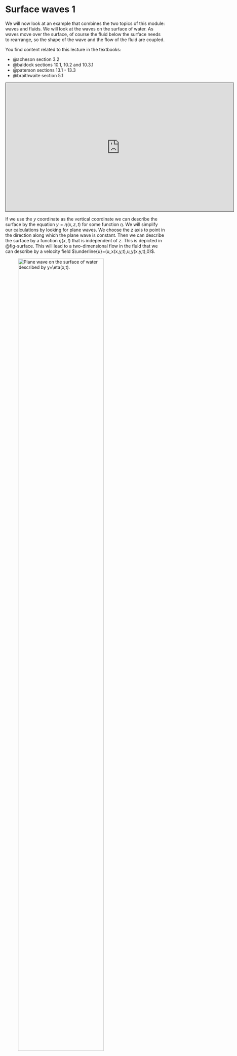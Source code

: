 # Surface waves 1 {#sec-16}

We will now look at an example that combines the two topics of this module: waves and fluids. We will look at the waves on the surface of water.
As waves move over the surface, of course the fluid below the surface needs to rearrange, so the shape of the wave and the flow of the fluid are
coupled.

You find content related to this lecture in the textbooks:

- @acheson section 3.2
- @baldock sections 10.1, 10.2 and 10.3.1
- @paterson sections 13.1 - 13.3
- @braithwaite section 5.1

<iframe src="https://york.cloud.panopto.eu/Panopto/Pages/Embed.aspx?id=e944f549-4da2-417f-9c6a-af79012843d7&autoplay=false&offerviewer=true&showtitle=true&showbrand=false&captions=true&interactivity=all" height="405" width="720" style="border: 1px solid #464646;" allowfullscreen allow="autoplay"></iframe>

If we use the $y$ coordinate as the vertical coordinate we can describe the
surface by the equation $y = \eta(x,z,t)$ for some function $\eta$. We will
simplify our calculations by looking for plane waves. We choose the $z$ axis to
point in the direction along which the plane wave is constant. Then we can
describe the surface by a function $\eta(x,t)$ that is independent of $z$. This
is depicted in @fig-surface. This will lead to a two-dimensional flow in the
fluid that we can describe by a velocity field
$\underline{u}=(u_x(x,y,t),u_y(x,y,t),0)$.

![Plane wave on the surface of water described by $y=\eta(x,t)$.](surface.png){width=80% #fig-surface}

We further simplify the problem by assuming that the water is infinitely deep and infinitely extended in the $x$ and $z$ directions,
so that we do not have to impose any boundary conditions except at the surface. This is akin to how in the waves section of this module
we first looked at the infinite string. 

We will assume that the flow of the water is irrotational. This is certainly justified if we think of surface waves created for example by wind blowing
over the surface of water at rest. This means that we can describe the flow by a velocity potential $\phi(x,y,t)$ so that $\underline{u}=\underline{\nabla}\phi$, or, in components, $u_x=\partial_x\phi$ and
$u_y=\partial_y\phi$.

We describe the water as an ideal fluid. In particular we treat water as incompressible, which implies that the flow is divergence free:
$$
\underline{\nabla}\cdot\underline{u}=\underline{\nabla}\cdot\underline{\nabla}\phi=\underline{\nabla}^2\phi=\partial_x^2\phi+\partial_y^2\phi=0.
$$ {#eq-L}
This is the Laplace equation. Of course, finding solutions to the Laplace
equation is easy. We have seen that the real part of any holomorphic function
satisfies the Laplace equation. But we are looking not for an arbitrary
incompressible flow  but one that fits the wave on its surface. This means that
next we need to write down equations that couple the shape of the surface
described by $\eta$ to the flow of the water described by $\underline{u}$ or
$\phi$. These are the surface conditions.

## Surface conditions

We consider the interface between the water and the air. We use the fact that the density of the air is negligible compared to that of water and thus
treat the surface as a free surface. At such a surface there are two conditions: the kinematic surface condition and the dynamic surface condition,
which we will introduce in the next two subsections.

### Kinematic condition

<iframe src="https://york.cloud.panopto.eu/Panopto/Pages/Embed.aspx?id=4f727d34-d6bd-4985-acfc-af79012843a2&autoplay=false&offerviewer=true&showtitle=true&showbrand=false&captions=true&interactivity=all" height="405" width="720" style="border: 1px solid #464646;" allowfullscreen allow="autoplay"></iframe>

The kinematic condition states that fluid particles on the surface stay on the surface. 

If we introduce the distance $d$ of a point from the
surface
$$
d(x,y,t)=y-\eta(x,t)
$$ {#eq-16.2}
then the particles at the surface have $d=0$ and  this will stay constant as the particle moves around,
i.e.,
$$\begin{split}
\frac{Dd}{Dt}&=\partial_td+\underline{u}\cdot\underline{\nabla} d=\partial_td+u_x\partial_x d+u_y\partial_y d\\
&=-\partial_t\eta-u_x\partial_x \eta+u_y=0.
\end{split}
$$ {#eq-K}
This is the kinematic surface condition and holds at all points at the surface, i.e., all points with $y=\eta(x,t)$.

### Dynamic condition {#sec-dyn}

<iframe src="https://york.cloud.panopto.eu/Panopto/Pages/Embed.aspx?id=d6f9d1a6-1178-4dfb-984f-af790128437e&autoplay=false&offerviewer=true&showtitle=true&showbrand=false&captions=true&interactivity=all" height="405" width="720" style="border: 1px solid #464646;" allowfullscreen allow="autoplay"></iframe>

The dynamic condition states that the pressure at the surface equals the atmospheric pressure $p_0$.

According to Euler's equation
$$
\partial_t\underline{u}+(\underline{\nabla}\times\underline{u})\times\underline{u}=-\underline{\nabla}\left(\frac{p}{\rho}+\frac12 u^2+\chi\right),
$$ {#eq-16.4}
where $p$ is the pressure, $\rho$ is the density and $\chi$ is the gravitational
potential. The left-hand side simplifies for an irrotational flow described by a
velocity potential $\phi$,
$$
\underline{\nabla}(\partial_t\phi)=-\underline{\nabla}\left(\frac{p}{\rho}+\frac12 u^2+\chi\right).
$$ {#eq-16.5}
We can integrate this to give
$$
\partial_t\phi+\frac{p}{\rho}+\frac12 u^2+\chi=G(t)
$$ {#eq-16.6}
for some integration constant $G(t)$. (Note that by 'constant' in this constant
we mean independent of the spatial variables. A time dependence does not affect
the gradient.) The gravitational potential is acting in the negative $y$
direction, so $\chi = g\,y$. At the surface $y=\eta$ we have $p=p_0$, so
$$
\partial_t\phi+\frac12 u^2+g\eta=G(t)-\frac{p_0}{\rho},
$$ {#eq-16.7}
where we have collected all the constant terms on the right-hand side. We now
use that shifting a potential by a constant does not make a difference because
it is only the gradient of the potential that is relevant. We can thus simplify
the equation by shifting $\phi \to\phi+s(t)$ where we choose $s(t)$ such that
$s'(t)=G(t)-p_0/\rho$. This new potential satisfies
$$
\partial_t\phi+\frac12 u^2+g\eta=0
$$ {#eq-D}
This is the dynamical surface condition and holds at all points at the surface,
i.e.,  the points with $y=\eta(x,t)$.

## Linear approximation

<iframe src="https://york.cloud.panopto.eu/Panopto/Pages/Embed.aspx?id=0c038766-3a8e-4e6d-a235-af790128432b&autoplay=false&offerviewer=true&showtitle=true&showbrand=false&captions=true&interactivity=all" height="405" width="720" style="border: 1px solid #464646;" allowfullscreen allow="autoplay"></iframe>

The surface conditions contain non-linear terms. That makes them impossible to
solve analytically. So we linearise the equations. For the kinematic surface
condition @eq-K  this means
$$
-\partial_t\eta-u_x\partial_x \eta+u_y=0 \longrightarrow -\partial_t\eta+u_y=0.
$$ {#eq-Kl1}
We assume that the term that we are dropping is small, something we will need to
verify later. Even after dropping the quadratic term, there is still a
complicated dependence on $\eta$ which we need to drop as well:
$$
\partial_t\eta(x,t)=u_y(x,\eta(x,t),t) \longrightarrow \partial_t\eta(x,t)=u_y(x,0,t).
$$ {#eq-Kl}
This is the linearised kinematic surface condition that we will use.

Similarly we linearise the dynamic surface condition to
$$
\partial_t\phi(x,0,t)=-g\eta(x,t).
$$ {#eq-Dl}

## Harmonic travelling wave solution

<iframe src="https://york.cloud.panopto.eu/Panopto/Pages/Embed.aspx?id=d068cc83-cf43-4a63-b728-af7901284309&autoplay=false&offerviewer=true&showtitle=true&showbrand=false&captions=true&interactivity=all" height="405" width="720" style="border: 1px solid #464646;" allowfullscreen allow="autoplay"></iframe>

Our task now is to solve the equations [-@eq-L], [-@eq-Kl] and [-@eq-Dl].
We will do this with the harmonic travelling wave Ansatz that we discussed in lecture [-@sec-5]^[
We could include a phase as in lecture [-@sec-5] but it would just come along for the ride and not add anything interesting.]:
$$
\eta(x,t)=A\cos(kx-\omega t).
$$ {#eq-16.12}
Then in order to have a chance of satisfying @eq-Dl  we need to make the
following Ansatz for $\phi$:
$$
\phi(x,y,t)=f(y)\sin(kx-\omega t),
$$ {#eq-16.13}
where $f(y)$ is an as yet undetermined function. To determine it we substitute
this Ansatz into the Laplace equation @eq-L. This gives
$$
-k^2 f(y)\sin(kx-\omega t)+f''(y)\sin(kx-\omega t)=0.
$$ {#eq-16.14}
Dividing by $\sin(kx-\omega t)$ leaves us with a very simple ODE for $f$:
$$
f''(y)=k^2f(y).
$$ {#eq-16.15}
The general solution is
$$
f(y)=D e^{k\,y} + E e^{-k\,y}
$$ {#eq-16.16}
for some undetermined constants $D$ and $E$. However $E=0$ in the case of
infinite deep water because otherwise the function would go to $\infty$ as
$y\to-\infty$.

Substituting into the dynamic surface condition @eq-Dl  gives
$$
-\omega f(0)\cos(kx-\omega t)=-g\,A\cos(kx-\omega t)
$$ {#eq-16.17}
and thus
$$
D=\frac{g\,A}{\omega}.
$$ {#eq-16.18}

Finally, substituting into the kinematic surface condition @eq-Kl  gives
$$
\omega\,A\sin(kx-\omega t)=f'(0)\sin(kx-\omega t).
$$ {#eq-16.19}
Because $f'(0)=kD=k\,g\,A/\omega$, this gives
$$
\omega^2=k\, g~~\text{ or }~~ \omega=\pm\sqrt{k\,g}.
$$ {#eq-16.20}
This is the dispersion relation.

So we have found a harmonic wave solution 
$$
\eta=A\cos(kx-\omega t)
$$ {#eq-seta}
for any wave number $k$ and amplitude $A$, where $\omega=\pm\sqrt{k\,g}$. Thus
the wave moves with a velocity of $c=\omega/k=\pm\sqrt{g/k}$. The flow
underneath the wave is described by the velocity potential
$$
\phi=\frac{A\omega}{k}e^{ky}\sin(kx-\omega t).
$$ {#eq-wavephi}
